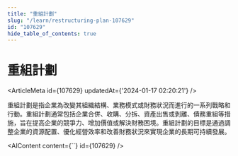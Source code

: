 ```yaml
---
title: "重組計劃"
slug: "/learn/restructuring-plan-107629"
id: "107629"
hide_table_of_contents: true
---
```



# 重組計劃

<ArticleMeta id={107629} updatedAt={'2024-01-17 02:20:21'} />
<div className='border-solid border-b border-t-0 my-4 border-[var(--ifm-color-gray-300)]' />

重組計劃是指企業為改變其組織結構、業務模式或財務狀況而進行的一系列戰略和行動。重組計劃通常包括企業合併、收購、分拆、資產出售或剝離、債務重組等措施，旨在提高企業的競爭力、增加價值或解決財務困境。重組計劃的目標是通過調整企業的資源配置、優化經營效率和改善財務狀況來實現企業的長期可持續發展。

<AIContent content={``} id={107629} />
